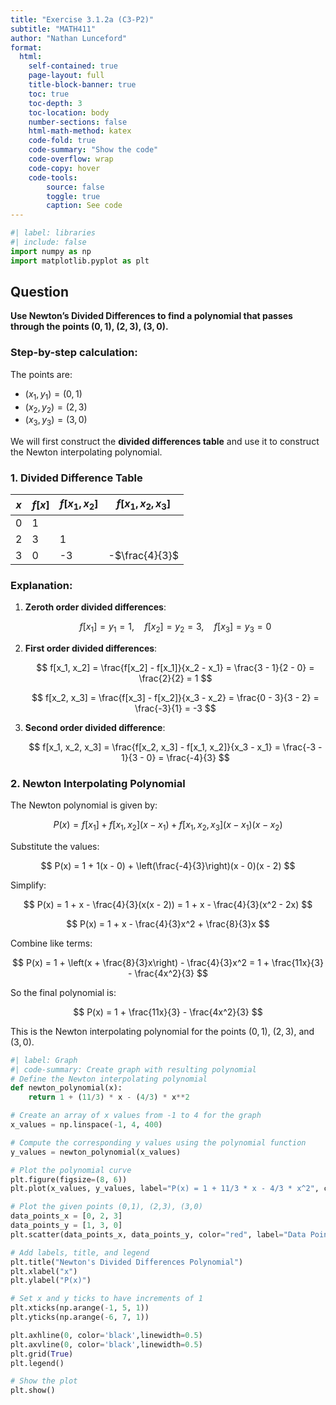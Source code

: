```yaml
---
title: "Exercise 3.1.2a (C3-P2)"
subtitle: "MATH411"
author: "Nathan Lunceford"
format:
  html:
    self-contained: true
    page-layout: full
    title-block-banner: true
    toc: true
    toc-depth: 3
    toc-location: body
    number-sections: false
    html-math-method: katex
    code-fold: true
    code-summary: "Show the code"
    code-overflow: wrap
    code-copy: hover
    code-tools:
        source: false
        toggle: true
        caption: See code
---
```



```python
#| label: libraries
#| include: false
import numpy as np
import matplotlib.pyplot as plt
```

## Question

**Use Newton's Divided Differences to find a polynomial that passes through the points $(0, 1)$, $(2, 3)$, $(3, 0)$.**

### Step-by-step calculation:

The points are:

- $(x_1, y_1) = (0, 1)$
- $(x_2, y_2) = (2, 3)$
- $(x_3, y_3) = (3, 0)$

We will first construct the **divided differences table** and use it to construct the Newton interpolating polynomial.

### 1. Divided Difference Table

| $x$  | $f[x]$ | $f[x_1, x_2]$ | $f[x_1, x_2, x_3]$ |
|------|--------|----------------|--------------------|
| 0    | 1      |                |                    |
| 2    | 3      | 1              |                    |
| 3    | 0      | -3             | -$\frac{4}{3}$     |

### Explanation:

1. **Zeroth order divided differences**:

   $$ f[x_1] = y_1 = 1, \quad f[x_2] = y_2 = 3, \quad f[x_3] = y_3 = 0 $$

2. **First order divided differences**:

   $$ f[x_1, x_2] = \frac{f[x_2] - f[x_1]}{x_2 - x_1} = \frac{3 - 1}{2 - 0} = \frac{2}{2} = 1 $$

   $$ f[x_2, x_3] = \frac{f[x_3] - f[x_2]}{x_3 - x_2} = \frac{0 - 3}{3 - 2} = \frac{-3}{1} = -3 $$

3. **Second order divided difference**:

   $$ f[x_1, x_2, x_3] = \frac{f[x_2, x_3] - f[x_1, x_2]}{x_3 - x_1} = \frac{-3 - 1}{3 - 0} = \frac{-4}{3} $$

### 2. Newton Interpolating Polynomial

The Newton polynomial is given by:

$$
P(x) = f[x_1] + f[x_1, x_2](x - x_1) + f[x_1, x_2, x_3](x - x_1)(x - x_2)
$$

Substitute the values:

$$
P(x) = 1 + 1(x - 0) + \left(\frac{-4}{3}\right)(x - 0)(x - 2)
$$

Simplify:

$$
P(x) = 1 + x - \frac{4}{3}(x(x - 2)) = 1 + x - \frac{4}{3}(x^2 - 2x)
$$

$$
P(x) = 1 + x - \frac{4}{3}x^2 + \frac{8}{3}x
$$

Combine like terms:

$$
P(x) = 1 + \left(x + \frac{8}{3}x\right) - \frac{4}{3}x^2 = 1 + \frac{11x}{3} - \frac{4x^2}{3}
$$

So the final polynomial is:

$$
P(x) = 1 + \frac{11x}{3} - \frac{4x^2}{3}
$$

This is the Newton interpolating polynomial for the points $(0, 1)$, $(2, 3)$, and $(3, 0)$.

```python
#| label: Graph
#| code-summary: Create graph with resulting polynomial
# Define the Newton interpolating polynomial
def newton_polynomial(x):
    return 1 + (11/3) * x - (4/3) * x**2

# Create an array of x values from -1 to 4 for the graph
x_values = np.linspace(-1, 4, 400)

# Compute the corresponding y values using the polynomial function
y_values = newton_polynomial(x_values)

# Plot the polynomial curve
plt.figure(figsize=(8, 6))
plt.plot(x_values, y_values, label="P(x) = 1 + 11/3 * x - 4/3 * x^2", color="blue")

# Plot the given points (0,1), (2,3), (3,0)
data_points_x = [0, 2, 3]
data_points_y = [1, 3, 0]
plt.scatter(data_points_x, data_points_y, color="red", label="Data Points", zorder=5)

# Add labels, title, and legend
plt.title("Newton's Divided Differences Polynomial")
plt.xlabel("x")
plt.ylabel("P(x)")

# Set x and y ticks to have increments of 1
plt.xticks(np.arange(-1, 5, 1))
plt.yticks(np.arange(-6, 7, 1))

plt.axhline(0, color='black',linewidth=0.5)
plt.axvline(0, color='black',linewidth=0.5)
plt.grid(True)
plt.legend()

# Show the plot
plt.show()

```
